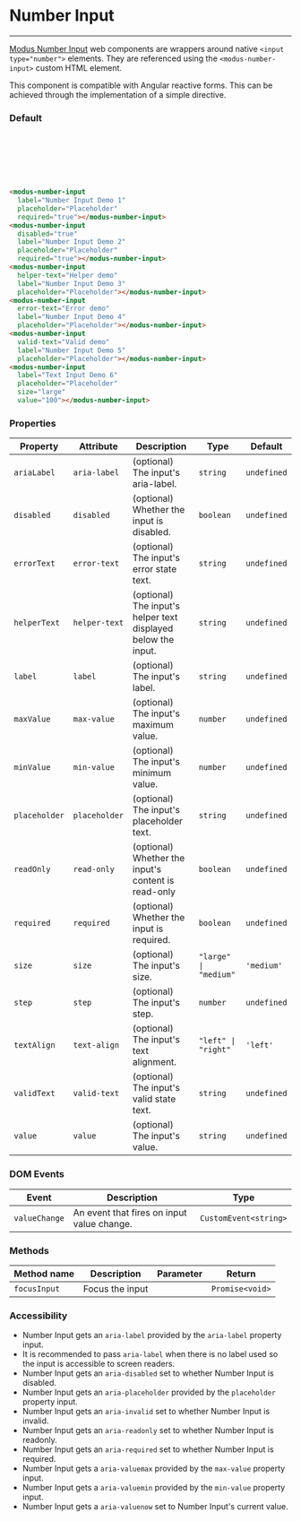 # Number Input

---

[Modus Number Input](https://modus.trimble.com/components/inputs/) web components are wrappers around native `<input type="number">` elements. They are referenced using the `<modus-number-input>` custom HTML element.

This component is compatible with Angular reactive forms. This can be achieved through the implementation of a simple directive.

### Default

<modus-number-input label="Number Input Demo 1" placeholder="Placeholder" required="true"></modus-number-input><br />
<modus-number-input disabled="true" label="Number Input Demo 2" placeholder="Placeholder" required="true"></modus-number-input><br />
<modus-number-input helper-text="Helper demo" label="Number Input Demo 3" placeholder="Placeholder"></modus-number-input><br />
<modus-number-input error-text="Error demo" label="Number Input Demo 4" placeholder="Placeholder"></modus-number-input><br />
<modus-number-input valid-text="Valid demo" label="Number Input Demo 5" placeholder="Placeholder"></modus-number-input><br />
<modus-number-input label="Text Input Demo 6" placeholder="Placeholder" size="large" value="100"></modus-number-input>

```html
<modus-number-input
  label="Number Input Demo 1"
  placeholder="Placeholder"
  required="true"></modus-number-input>
<modus-number-input
  disabled="true"
  label="Number Input Demo 2"
  placeholder="Placeholder"
  required="true"></modus-number-input>
<modus-number-input
  helper-text="Helper demo"
  label="Number Input Demo 3"
  placeholder="Placeholder"></modus-number-input>
<modus-number-input
  error-text="Error demo"
  label="Number Input Demo 4"
  placeholder="Placeholder"></modus-number-input>
<modus-number-input
  valid-text="Valid demo"
  label="Number Input Demo 5"
  placeholder="Placeholder"></modus-number-input>
<modus-number-input
  label="Text Input Demo 6"
  placeholder="Placeholder"
  size="large"
  value="100"></modus-number-input>
```

### Properties

| Property      | Attribute     | Description                                                   | Type                  | Default     |
| ------------- | ------------- | ------------------------------------------------------------- | --------------------- | ----------- |
| `ariaLabel`   | `aria-label`  | (optional) The input's aria-label.                            | `string`              | `undefined` |
| `disabled`    | `disabled`    | (optional) Whether the input is disabled.                     | `boolean`             | `undefined` |
| `errorText`   | `error-text`  | (optional) The input's error state text.                      | `string`              | `undefined` |
| `helperText`  | `helper-text` | (optional) The input's helper text displayed below the input. | `string`              | `undefined` |
| `label`       | `label`       | (optional) The input's label.                                 | `string`              | `undefined` |
| `maxValue`    | `max-value`   | (optional) The input's maximum value.                         | `number`              | `undefined` |
| `minValue`    | `min-value`   | (optional) The input's minimum value.                         | `number`              | `undefined` |
| `placeholder` | `placeholder` | (optional) The input's placeholder text.                      | `string`              | `undefined` |
| `readOnly`    | `read-only`   | (optional) Whether the input's content is read-only           | `boolean`             | `undefined` |
| `required`    | `required`    | (optional) Whether the input is required.                     | `boolean`             | `undefined` |
| `size`        | `size`        | (optional) The input's size.                                  | `"large" \| "medium"` | `'medium'`  |
| `step`        | `step`        | (optional) The input's step.                                  | `number`              | `undefined` |
| `textAlign`   | `text-align`  | (optional) The input's text alignment.                        | `"left" \| "right"`   | `'left'`    |
| `validText`   | `valid-text`  | (optional) The input's valid state text.                      | `string`              | `undefined` |
| `value`       | `value`       | (optional) The input's value.                                 | `string`              | `undefined` |


### DOM Events

| Event         | Description                                | Type                  |
| ------------- | ------------------------------------------ | --------------------- |
| `valueChange` | An event that fires on input value change. | `CustomEvent<string>` |

### Methods

| Method name  | Description     | Parameter | Return          |
| ------------ | --------------- | --------- | --------------- |
| `focusInput` | Focus the input |           | `Promise<void>` |


### Accessibility

- Number Input gets an `aria-label` provided by the `aria-label` property input.
- It is recommended to pass `aria-label` when there is no label used so the input is accessible to screen readers.
- Number Input gets an `aria-disabled` set to whether Number Input is disabled.
- Number Input gets an `aria-placeholder` provided by the `placeholder` property input.
- Number Input gets an `aria-invalid` set to whether Number Input is invalid.
- Number Input gets an `aria-readonly` set to whether Number Input is readonly.
- Number Input gets an `aria-required` set to whether Number Input is required.
- Number Input gets a `aria-valuemax` provided by the `max-value` property input.
- Number Input gets a `aria-valuemin` provided by the `min-value` property input.
- Number Input gets a `aria-valuenow` set to Number Input's current value.
